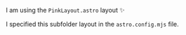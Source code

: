 I am using the `PinkLayout.astro` layout ✨

I specified this subfolder layout in the `astro.config.mjs` file.

